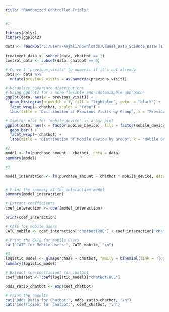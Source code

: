 ```yaml
---
title: "Randomized Controlled Trials"
---
```


```r
#1

library(dplyr)
library(ggplot2)

data <- readRDS("C:/Users/Anjali/Downloads/Causal_Data_Science_Data (1)/Causal_Data_Science_Data/abtest_online.rds")

treatment_data <- subset(data, chatbot == 1)
control_data <- subset(data, chatbot == 0)

# Convert 'previous_visits' to numeric if it's not already
data <- data %>%
  mutate(previous_visits = as.numeric(previous_visit))

# Visualize covariate distributions
# Using ggplot2 for a more flexible and customizable approach
ggplot(data, aes(x = previous_visit)) +
  geom_histogram(binwidth = 1, fill = "lightblue", color = "black") +
  facet_wrap(~ chatbot, scales = "free") +
  labs(title = "Distribution of Previous Visits by Group", x = "Previous Visits")

# Similar plot for 'mobile_device' as a bar plot
ggplot(data, aes(x = factor(mobile_device), fill = factor(mobile_device))) +
  geom_bar() +
  facet_wrap(~ chatbot) +
  labs(title = "Distribution of Mobile Device by Group", x = "Mobile Device", y = "Count")

```
```r
#2
model <- lm(purchase_amount ~ chatbot, data = data)
summary(model)

```
```r
#3

model_interaction <- lm(purchase_amount ~ chatbot * mobile_device, data = data)


# Print the summary of the interaction model
summary(model_interaction)

# Extract coefficients
coef_interaction <- coef(model_interaction)

print(coef_interaction)

# CATE for mobile users
CATE_mobile <- coef_interaction["chatbotTRUE"] + coef_interaction["chatbotTRUE:mobile_deviceTRUE"]

# Print the CATE for mobile users
cat("CATE for Mobile Users:", CATE_mobile, "\n")

```
```r
#4
logistic_model <- glm(purchase ~ chatbot, family = binomial(link = 'logit'), data = data)
summary(logistic_model)

# Extract the coefficient for chatbot
coef_chatbot <- coef(logistic_model)["chatbotTRUE"]

odds_ratio_chatbot <- exp(coef_chatbot)

# Print the results
cat("Odds Ratio for Chatbot:", odds_ratio_chatbot, "\n")
cat("Coefficient for chatbot:", coef_chatbot, "\n")

```



